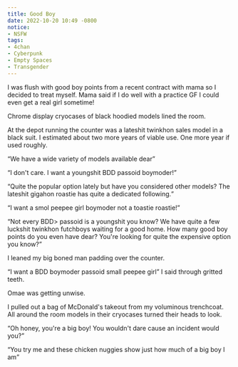 ```yaml
---
title: Good Boy
date: 2022-10-20 10:49 -0800
notice:
- NSFW
tags:
- 4chan
- Cyberpunk
- Empty Spaces
- Transgender
---
```


I was flush with good boy points from a recent contract with mama so I
decided to treat myself. Mama said if I do well with a practice
<Abbr>GF</Abbr> I could even get a real girl sometime!

Chrome display cryocases of black hoodied models lined the room.

At the depot running the counter was a lateshit twinkhon sales model
in a black suit. I estimated about two more years of viable use. One
more year if used roughly.

<P><Q>We have a wide variety of models available dear</Q></P>

<P><Q>I don't care. I want a youngshit <Abbr>BDD</Abbr> passoid
boymoder!</Q></P>

<P><Q>Quite the popular option lately but have you considered other
models?  The lateshit gigahon roastie has quite a dedicated
following.</Q></P>

<P><Q>I want a smol peepee girl boymoder not a toastie roastie!</Q></P>

<P><Q>Not every <Abbr>BDD</Abbr>> passoid is a youngshit you know? We have quite a few
luckshit twinkhon futchboys waiting for a good home. How many good boy
points do you even have dear? You're looking for quite the expensive
option you know?</Q></P>

I leaned my big boned man padding over the counter.

<Q>I want a <Abbr>BDD</Abbr> boymoder passoid small peepee girl</Q> I said through
gritted teeth.

Omae was getting unwise.

I pulled out a bag of McDonald's takeout from my voluminous
trenchcoat. All around the room models in their cryocases turned their
heads to look.

<P><Q>Oh honey, you're a big boy! You wouldn't dare cause an incident would
you?</Q></P>

<P><Q>You try me and these chicken nuggies show just how much of a big boy
I am</Q></P>
